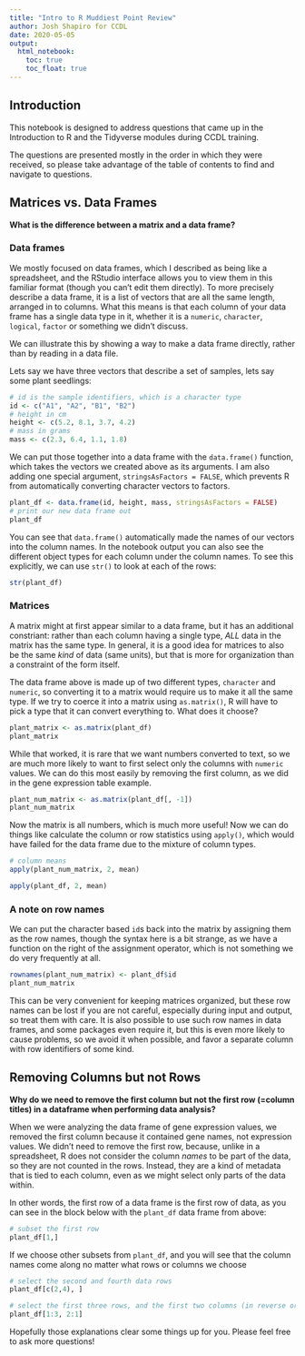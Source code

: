 ```yaml
---
title: "Intro to R Muddiest Point Review"
author: Josh Shapiro for CCDL
date: 2020-05-05
output:
  html_notebook:
    toc: true
    toc_float: true
---
```


## Introduction

This notebook is designed to address questions that came up in the Introduction to R and the Tidyverse modules during CCDL training. 

The questions are presented mostly in the order in which they were received, so please take advantage of the table of contents to find and navigate to questions.

## Matrices vs. Data Frames

**What is the difference between a matrix and a data frame?**

### Data frames

We mostly focused on data frames, which I described as being like a spreadsheet, and the RStudio interface allows you to view them in this familiar format (though you can't edit them directly).
To more precisely describe a data frame, it is a list of vectors that are all the same length, arranged in to columns.
What this means is that each column of your data frame has a single data type in it, whether it is a `numeric`, `character`, `logical`, `factor` or something we didn't discuss. 

We can illustrate this by showing a way to make a data frame directly, rather than by reading in a data file.

Lets say we have three vectors that describe a set of samples, lets say some plant seedlings:

```r
# id is the sample identifiers, which is a character type
id <- c("A1", "A2", "B1", "B2")
# height in cm 
height <- c(5.2, 8.1, 3.7, 4.2)
# mass in grams
mass <- c(2.3, 6.4, 1.1, 1.8)
```

We can put those together into a data frame with the `data.frame()` function, which takes the vectors we created above as its arguments. 
I am also adding one special argument, `stringsAsFactors = FALSE`, which prevents R from automatically converting character vectors to factors.

```r
plant_df <- data.frame(id, height, mass, stringsAsFactors = FALSE)
# print our new data frame out
plant_df
```

You can see that `data.frame()` automatically made the names of our vectors into the column names.
In the notebook output you can also see the different object types for each column under the column names.
To see this explicitly, we can use `str()` to look at each of the rows:

```r
str(plant_df)
```

### Matrices

A matrix might at first appear similar to a data frame, but it has an additional constriant: rather than each column having a single type, *ALL* data in the matrix has the same type.
In general, it is a good idea for matrices to also be the same *kind* of data (same units), but that is more for organization than a constraint of the form itself. 

The data frame above is made up of two different types, `character` and `numeric`, so converting it to a matrix would require us to make it all the same type.
If we try to coerce it into a matrix using `as.matrix()`, R will have to pick a type that it can convert everything to. 
What does it choose?

```r
plant_matrix <- as.matrix(plant_df)
plant_matrix
```

While that worked, it is rare that we want numbers converted to text, so we are much more likely to want to first select only the columns with `numeric` values.
We can do this most easily by removing the first column, as we did in the gene expression table example.

```r
plant_num_matrix <- as.matrix(plant_df[, -1])
plant_num_matrix
```

Now the matrix is all numbers, which is much more useful!
Now we can do things like calculate the column or row statistics using `apply()`, which would have failed for the data frame due to the mixture of column types.

```r
# column means
apply(plant_num_matrix, 2, mean)
```
```r
apply(plant_df, 2, mean)
```


### A note on row names

We can put the character based `id`s back into the matrix by assigning them as the row names, though the syntax here is a bit strange, as we have a function on the right of the assignment operator, which is not something we do very frequently at all.

```r
rownames(plant_num_matrix) <- plant_df$id
plant_num_matrix
```

This can be very convenient for keeping matrices organized, but these row names can be lost if you are not careful, especially during input and output, so treat them with care.
It is also possible to use such row names in data frames, and some packages even require it, but this is even more likely to cause problems, so we avoid it when possible, and favor a separate column with row identifiers of some kind.

## Removing Columns but not Rows

**Why do we need to remove the first column but not the first row (=column titles) in a dataframe when performing data analysis?**

When we were analyzing the data frame of gene expression values, we removed the first column because it contained gene names, not expression values. 
We didn't need to remove the first row, because, unlike in a spreadsheet, R does not consider the column *names* to be part of the data, so they are not counted in the rows.
Instead, they are a kind of metadata that is tied to each column, even as we might select only parts of the data within.

In other words, the first row of a data frame is the first row of data, as you can see in the block below with the `plant_df` data frame from above:
```r
# subset the first row
plant_df[1,]
```



If we choose other subsets from `plant_df`, and you will see that the column names come along no matter what rows or columns we choose


```r
# select the second and fourth data rows
plant_df[c(2,4), ]
```


```r
# select the first three rows, and the first two columns (in reverse order)
plant_df[1:3, 2:1]
```




Hopefully those explanations clear some things up for you. Please feel free to ask more questions!
